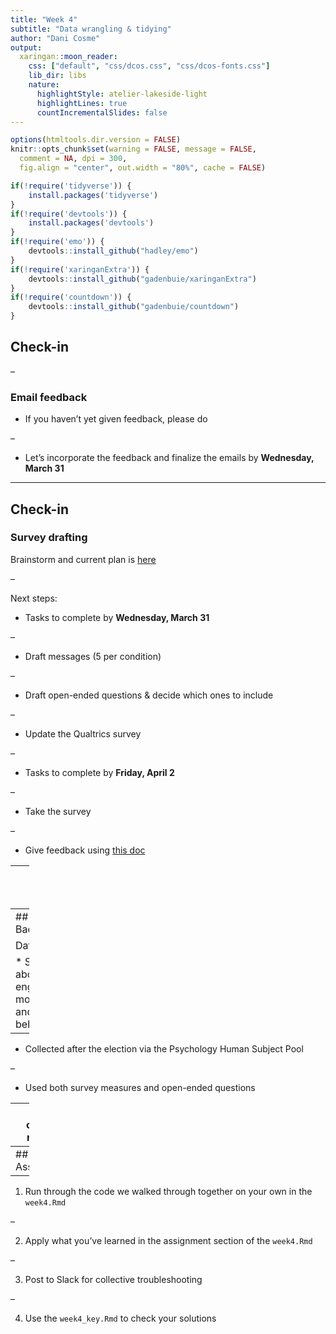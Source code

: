 ```yaml
---
title: "Week 4"
subtitle: "Data wrangling & tidying"
author: "Dani Cosme"
output:
  xaringan::moon_reader:
    css: ["default", "css/dcos.css", "css/dcos-fonts.css"]
    lib_dir: libs
    nature:
      highlightStyle: atelier-lakeside-light
      highlightLines: true
      countIncrementalSlides: false
---
```


```r
options(htmltools.dir.version = FALSE)
knitr::opts_chunk$set(warning = FALSE, message = FALSE, 
  comment = NA, dpi = 300,
  fig.align = "center", out.width = "80%", cache = FALSE)

if(!require('tidyverse')) {
	install.packages('tidyverse')
}
if(!require('devtools')) {
	install.packages('devtools') 
}
if(!require('emo')) {
	devtools::install_github("hadley/emo")
}
if(!require('xaringanExtra')) {
	devtools::install_github("gadenbuie/xaringanExtra")
}
if(!require('countdown')) {
	devtools::install_github("gadenbuie/countdown")
}
```

## Check-in

--

### Email feedback

* If you haven't yet given feedback, please do

--

* Let's incorporate the feedback and finalize the emails by **Wednesday, March 31**

---

## Check-in
### Survey drafting

Brainstorm and current plan is [here](https://docs.google.com/document/d/1_JyRfddJ4pByrOG-eOQQkfz7deR59yTjjS3O8Y-39l8/edit?usp=sharing)

--

Next steps:

* Tasks to complete by **Wednesday, March 31**

--
  
  * Draft messages (5 per condition)
  
--
  
  * Draft open-ended questions & decide which ones to include
  
--
  
  * Update the Qualtrics survey
  
--
  
* Tasks to complete by **Friday, April 2**

--
  
  * Take the survey
  
--

  * Give feedback using [this doc](https://docs.google.com/document/d/1H1_B-Mrr-GyrhbHOlvRScAX0RNsa0T_9eG7xxSwVYug/edit?usp=sharing)

---
class: center, middle

## Goal for this week

Get our feet wet with data wrangling and tidying in R<br><br>

---
## Background

Dataset

* Study about civic engagement, motivation, and voting behavior

--

* Collected after the election via the Psychology Human Subject Pool

--

* Used both survey measures and open-ended questions

---
class: center, middle

## Let's walk through the [week4.Rmd](../labs/week4.html) code together

---
## Assignment

--

1. Run through the code we walked through together on your own in the `week4.Rmd`

--

2. Apply what you've learned in the assignment section of the `week4.Rmd`

--

3. Post to Slack for collective troubleshooting

--

4. Use the `week4_key.Rmd` to check your solutions

